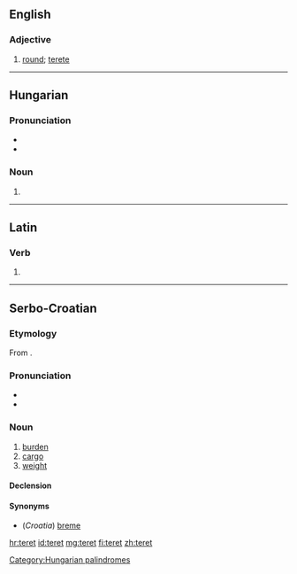 ==English==

===Adjective===
{{en-adj}}

# {{obsolete}} [[round]]; [[terete]]
#: {{rfquotek|Fotherby}}

{{Webster 1913}}

----

==Hungarian==

===Pronunciation===
* {{IPA|/ˈtɛrɛt/|lang=hu}}
* {{hyphenation|te|ret}}

===Noun===
{{hu-noun form}}

# {{hu-inflection of|tér|acc|s}}

[[Category:Hungarian palindromes]]

----

==Latin==

===Verb===
{{la-verb-form|teret}}

# {{conjugation of|tero|terō|3|s|fut|act|ind|lang=la}}

----

==Serbo-Croatian==

===Etymology===
From {{etyl|hu|sh}} {{term|terhet|lang=hu}}.

===Pronunciation===
* {{IPA|/těret/|lang=sh}}
* {{hyphenation|te|ret}}

===Noun===
{{sh-noun|g=m|head=tèret|r|терет|тѐрет}}

# [[burden]]
# [[cargo]]
# [[weight]]

====Declension====
{{sh-decl-noun
|teret|tereti
|tereta|tereta
|teretu|teretima
|teret|terete
|terete|tereti
|teretu|teretima
|teretom|teretima
}}

====Synonyms====
* (''Croatia'') [[breme]]
[[hr:teret]]
[[id:teret]]
[[mg:teret]]
[[fi:teret]]
[[zh:teret]]